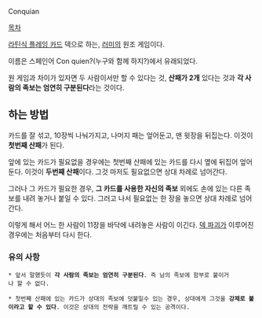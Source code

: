 Conquian

[[목차]]

[http://rigvedawiki.net/r1/wiki.php/%ED%94%8C%EB%A0%88%EC%9E%89%20%EC%B9%B4%EB%93%9C#s-3.1 라틴식 플레잉 카드] 덱으로 하는, [[러미]]의 원조 게임이다.

이름은 스페인어 Con quien?(누구와 함께 하지?)에서 유래되었다.

원 게임과 차이가 있자면 두 사람이서만 할 수 있다는 것, '''산패가 2개''' 있다는 것과 '''각 사람의 족보는 엄연히 구분된다'''라는 것이다.

== 하는 방법 ==

카드를 잘 섞고, 10장씩 나눠가지고, 나머지 패는 엎어둔고, 맨 윗장을 뒤집는다. 이것이 '''첫번째 산패'''가 된다.

앞에 있는 카드가 필요없을 경우에는 첫번째 산패에 있는 카드를 다시 옆에 뒤집어 엎어둔다. 이것이 '''두번째 산패'''이다. 그것 마저도 필요없으면 상대 차례로 넘어간다.

그러나 그 카드가 필요한 경우, '''그 카드를 사용한 자신의 족보''' 외에도 손에 있는 다른 족보를 내려 놓거나 붙일 수 있다. 그러고 나서 필요없는 한 장을 놓으면 상대 차례로 넘어간다.

이렇게 해서 어느 한 사람이 11장을 바닥에 내려놓은 사람이 이긴다. [[덱 파괴]]가 이루어진 경우에는 처음부터 다시 한다.

=== 유의 사항 ===

 * 앞서 말했듯이 '''각 사람의 족보는 엄연히 구분된다'''. 즉 남의 족보에 함부로 붙이거나 할 수 없다.

 * 첫번째 산패에 있는 카드가 상대의 족보에 덧붙일수 있는 경우, 상대에게 그것을 '''강제로 붙이라고 할 수 있다'''. 이것은 상대의 전략을 깨트릴 수 있는 공격이다.
